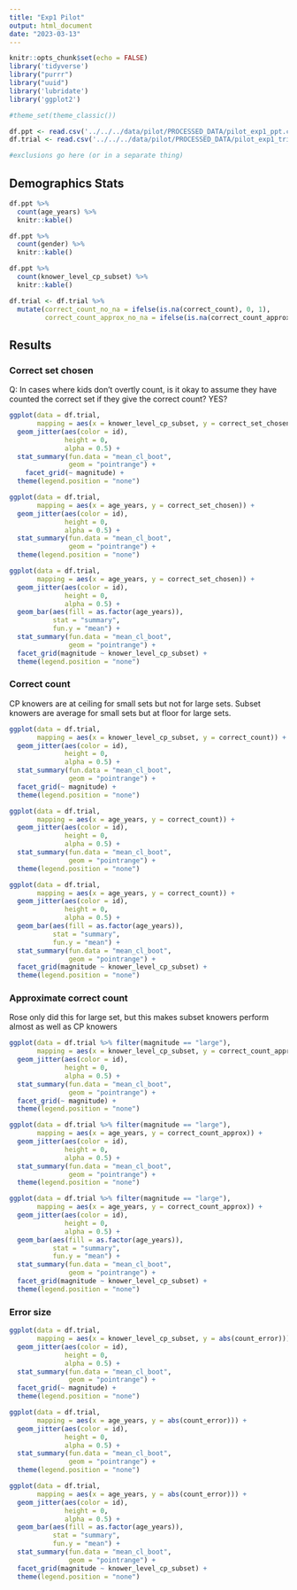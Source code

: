 ```yaml
---
title: "Exp1 Pilot"
output: html_document
date: "2023-03-13"
---
```


```r
knitr::opts_chunk$set(echo = FALSE)
library('tidyverse')
library("purrr")
library("uuid")
library('lubridate')
library('ggplot2')

#theme_set(theme_classic())
```

```r
df.ppt <- read.csv('../../../data/pilot/PROCESSED_DATA/pilot_exp1_ppt.csv')
df.trial <- read.csv('../../../data/pilot/PROCESSED_DATA/pilot_exp1_trial.csv')
```

```r
#exclusions go here (or in a separate thing)
```

## Demographics Stats
```r

df.ppt %>%
  count(age_years) %>%
  knitr::kable()

df.ppt %>%
  count(gender) %>%
  knitr::kable()

df.ppt %>%
  count(knower_level_cp_subset) %>%
  knitr::kable()
```

```r
df.trial <- df.trial %>%
  mutate(correct_count_no_na = ifelse(is.na(correct_count), 0, 1), 
         correct_count_approx_no_na = ifelse(is.na(correct_count_approx), 0, 1)) 
```

## Results
### Correct set chosen
Q: In cases where kids don't overtly count, is it okay to assume they have counted the correct set if they give the correct count? YES? 
```r
ggplot(data = df.trial, 
       mapping = aes(x = knower_level_cp_subset, y = correct_set_chosen)) + 
  geom_jitter(aes(color = id), 
              height = 0, 
              alpha = 0.5) +  
  stat_summary(fun.data = "mean_cl_boot", 
               geom = "pointrange") +
    facet_grid(~ magnitude) + 
  theme(legend.position = "none")

ggplot(data = df.trial, 
       mapping = aes(x = age_years, y = correct_set_chosen)) + 
  geom_jitter(aes(color = id), 
              height = 0, 
              alpha = 0.5) +  
  stat_summary(fun.data = "mean_cl_boot", 
               geom = "pointrange") +
  theme(legend.position = "none")

ggplot(data = df.trial, 
       mapping = aes(x = age_years, y = correct_set_chosen)) + 
  geom_jitter(aes(color = id), 
              height = 0, 
              alpha = 0.5) +  
  geom_bar(aes(fill = as.factor(age_years)),
           stat = "summary", 
           fun.y = "mean") +
  stat_summary(fun.data = "mean_cl_boot", 
               geom = "pointrange") +
  facet_grid(magnitude ~ knower_level_cp_subset) + 
  theme(legend.position = "none")
```

### Correct count
CP knowers are at ceiling for small sets but not for large sets. 
Subset knowers are average for small sets but at floor for large sets. 
```r
ggplot(data = df.trial, 
       mapping = aes(x = knower_level_cp_subset, y = correct_count)) + 
  geom_jitter(aes(color = id), 
              height = 0, 
              alpha = 0.5) +  
  stat_summary(fun.data = "mean_cl_boot", 
               geom = "pointrange") +
  facet_grid(~ magnitude) + 
  theme(legend.position = "none")

ggplot(data = df.trial, 
       mapping = aes(x = age_years, y = correct_count)) + 
  geom_jitter(aes(color = id), 
              height = 0, 
              alpha = 0.5) +  
  stat_summary(fun.data = "mean_cl_boot", 
               geom = "pointrange") +
  theme(legend.position = "none")

ggplot(data = df.trial, 
       mapping = aes(x = age_years, y = correct_count)) + 
  geom_jitter(aes(color = id), 
              height = 0, 
              alpha = 0.5) +  
  geom_bar(aes(fill = as.factor(age_years)),
           stat = "summary", 
           fun.y = "mean") +
  stat_summary(fun.data = "mean_cl_boot", 
               geom = "pointrange") +
  facet_grid(magnitude ~ knower_level_cp_subset) + 
  theme(legend.position = "none")
```

### Approximate correct count
Rose only did this for large set, but this makes subset knowers perform almost as well as CP knowers
```r
ggplot(data = df.trial %>% filter(magnitude == "large"), 
       mapping = aes(x = knower_level_cp_subset, y = correct_count_approx)) + 
  geom_jitter(aes(color = id), 
              height = 0, 
              alpha = 0.5) +  
  stat_summary(fun.data = "mean_cl_boot", 
               geom = "pointrange") +
  facet_grid(~ magnitude) + 
  theme(legend.position = "none")

ggplot(data = df.trial %>% filter(magnitude == "large"), 
       mapping = aes(x = age_years, y = correct_count_approx)) + 
  geom_jitter(aes(color = id), 
              height = 0, 
              alpha = 0.5) +  
  stat_summary(fun.data = "mean_cl_boot", 
               geom = "pointrange") +
  theme(legend.position = "none")

ggplot(data = df.trial %>% filter(magnitude == "large"), 
       mapping = aes(x = age_years, y = correct_count_approx)) + 
  geom_jitter(aes(color = id), 
              height = 0, 
              alpha = 0.5) +  
  geom_bar(aes(fill = as.factor(age_years)),
           stat = "summary", 
           fun.y = "mean") +
  stat_summary(fun.data = "mean_cl_boot", 
               geom = "pointrange") +
  facet_grid(magnitude ~ knower_level_cp_subset) + 
  theme(legend.position = "none")
```
### Error size
```r
ggplot(data = df.trial, 
       mapping = aes(x = knower_level_cp_subset, y = abs(count_error))) + 
  geom_jitter(aes(color = id), 
              height = 0, 
              alpha = 0.5) +  
  stat_summary(fun.data = "mean_cl_boot", 
               geom = "pointrange") +
  facet_grid(~ magnitude) + 
  theme(legend.position = "none")

ggplot(data = df.trial, 
       mapping = aes(x = age_years, y = abs(count_error))) + 
  geom_jitter(aes(color = id), 
              height = 0, 
              alpha = 0.5) +  
  stat_summary(fun.data = "mean_cl_boot", 
               geom = "pointrange") +
  theme(legend.position = "none")

ggplot(data = df.trial, 
       mapping = aes(x = age_years, y = abs(count_error))) + 
  geom_jitter(aes(color = id), 
              height = 0, 
              alpha = 0.5) +  
  geom_bar(aes(fill = as.factor(age_years)),
           stat = "summary", 
           fun.y = "mean") +
  stat_summary(fun.data = "mean_cl_boot", 
               geom = "pointrange") +
  facet_grid(magnitude ~ knower_level_cp_subset) + 
  theme(legend.position = "none")
```
